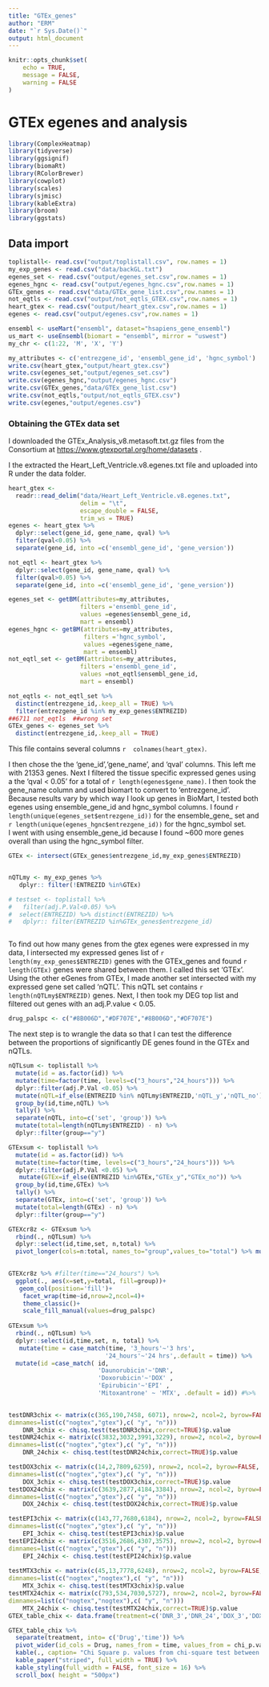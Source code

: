 ```yaml
---
title: "GTEx_genes"
author: "ERM"
date: "`r Sys.Date()`"
output: html_document
---
```


```r
knitr::opts_chunk$set(
	echo = TRUE,
	message = FALSE,
	warning = FALSE
)
```

# GTEx egenes and analysis

```r
library(ComplexHeatmap)
library(tidyverse)
library(ggsignif)
library(biomaRt)
library(RColorBrewer)
library(cowplot)
library(scales)
library(sjmisc)
library(kableExtra)
library(broom)
library(ggstats)

```

## Data import

```r
toplistall<- read.csv("output/toplistall.csv", row.names = 1)
my_exp_genes <- read.csv("data/backGL.txt")
egenes_set <- read.csv("output/egenes_set.csv",row.names = 1)
egenes_hgnc <- read.csv("output/egenes_hgnc.csv",row.names = 1)
GTEx_genes <- read.csv("data/GTEx_gene_list.csv",row.names = 1)
not_eqtls <- read.csv("output/not_eqtls_GTEX.csv",row.names = 1)
heart_gtex <- read.csv("output/heart_gtex.csv",row.names = 1)
egenes <- read.csv("output/egenes.csv",row.names = 1)

```

```r

ensembl <- useMart("ensembl", dataset="hsapiens_gene_ensembl")
us_mart <- useEnsembl(biomart = "ensembl", mirror = "uswest")
my_chr <- c(1:22, 'M', 'X', 'Y')  

my_attributes <- c('entrezgene_id', 'ensembl_gene_id', 'hgnc_symbol') 
write.csv(heart_gtex,"output/heart_gtex.csv")
write.csv(egenes_set,"output/egenes_set.csv")
write.csv(egenes_hgnc,"output/egenes_hgnc.csv")
write.csv(GTEx_genes,"data/GTEx_gene_list.csv")
write.csv(not_eqtls,"output/not_eqtls_GTEX.csv")
write.csv(egenes,"output/egenes.csv")

```

### Obtaining the GTEx data set

I downloaded the GTEx_Analysis_v8.metasoft.txt.gz files from the Consortium at <https://www.gtexportal.org/home/datasets> .

I the extracted the Heart_Left_Ventricle.v8.egenes.txt file and uploaded into R under the data folder.

```r
heart_gtex <-
  readr::read_delim("data/Heart_Left_Ventricle.v8.egenes.txt",
                    delim = "\t",
                    escape_double = FALSE,
                    trim_ws = TRUE)
egenes <- heart_gtex %>% 
  dplyr::select(gene_id, gene_name, qval) %>% 
  filter(qval<0.05) %>% 
  separate(gene_id, into =c('ensembl_gene_id', 'gene_version'))

not_eqtl <- heart_gtex %>% 
  dplyr::select(gene_id, gene_name, qval) %>% 
  filter(qval>0.05) %>% 
  separate(gene_id, into =c('ensembl_gene_id', 'gene_version'))

egenes_set <- getBM(attributes=my_attributes, 
                    filters ='ensembl_gene_id',
                    values =egenes$ensembl_gene_id,
                    mart = ensembl)
egenes_hgnc <- getBM(attributes=my_attributes,
                     filters ='hgnc_symbol',
                     values =egenes$gene_name, 
                     mart = ensembl)
not_eqtl_set <- getBM(attributes=my_attributes, 
                    filters ='ensembl_gene_id',
                    values =not_eqtl$ensembl_gene_id,
                    mart = ensembl)

not_eqtls <- not_eqtl_set %>% 
  distinct(entrezgene_id,.keep_all = TRUE) %>% 
  filter(entrezgene_id %in% my_exp_genes$ENTREZID)
##6711 not_eqtls  ##wrong set
GTEx_genes <- egenes_set %>% 
  distinct(entrezgene_id,.keep_all = TRUE)

```

This file contains several columns  `r  colnames(heart_gtex)`.

I then chose the the 'gene_id','gene_name', and 'qval' columns. This left me with 21353 genes. Next I filtered the tissue specific expressed genes using a the 'qval < 0.05' for a total of `r length(egenes$gene_name)`. I then took the gene_name column and used biomart to convert to 'entrezgene_id'.  
Because results vary by which way I look up genes in BioMart, I tested both egenes using ensemble_gene_id  and hgnc_symbol columns.
I found `r length(unique(egenes_set$entrezgene_id))` for the ensemble_gene_ 
set and `r length(unique(egenes_hgnc$entrezgene_id))` for the hgnc_symbol set.    
I went with using ensemble_gene_id because I found ~600 more genes overall than using the hgnc_symbol filter.



```r
GTEx <- intersect(GTEx_genes$entrezgene_id,my_exp_genes$ENTREZID)


nQTLmy <- my_exp_genes %>%
   dplyr:: filter(!ENTREZID %in%GTEx)

# testset <- toplistall %>% 
#   filter(adj.P.Val<0.05) %>% 
#  select(ENTREZID) %>% distinct(ENTREZID) %>% 
#   dplyr:: filter(ENTREZID %in%GTEx_genes$entrezgene_id)



```


To find out how many genes from the gtex egenes were expressed in my data, I intersected my expressed genes list of `r length(my_exp_genes$ENTREZID)` genes with the GTEx_genes and found `r length(GTEx)` genes were shared between them. 
I called this set 'GTEx'. Using the other eGenes from GTEx, I made another set intersected with my expressed gene set called 'nQTL'.  This nQTL set contains `r length(nQTLmy$ENTREZID)` genes. Next, I then took my DEG top list and filtered out genes with an adj.P.value < 0.05.  


```r
drug_palspc <- c("#8B006D","#DF707E","#8B006D","#DF707E")

```

The next step is to wrangle the data so that I can test the difference between the proportions of  significantly DE genes found in the GTEx and nQTLs.

```r
nQTLsum <- toplistall %>%
  mutate(id = as.factor(id)) %>%
  mutate(time=factor(time, levels=c("3_hours","24_hours"))) %>%
  dplyr::filter(adj.P.Val <0.05) %>%
  mutate(nQTL=if_else(ENTREZID %in% nQTLmy$ENTREZID,'nQTL_y','nQTL_no')) %>% 
  group_by(id,time,nQTL) %>% 
  tally() %>% 
  separate(nQTL, into=c('set', 'group')) %>% 
  mutate(total=length(nQTLmy$ENTREZID) - n) %>% 
  dplyr::filter(group=="y")

GTExsum <- toplistall %>%
  mutate(id = as.factor(id)) %>%
  mutate(time=factor(time, levels=c("3_hours","24_hours"))) %>%
  dplyr::filter(adj.P.Val <0.05) %>%
   mutate(GTEx=if_else(ENTREZID %in%GTEx,"GTEx_y","GTEx_no")) %>% 
  group_by(id,time,GTEx) %>% 
  tally() %>% 
  separate(GTEx, into=c('set', 'group')) %>% 
  mutate(total=length(GTEx) - n) %>% 
  dplyr::filter(group=="y")

GTEXcr8z <- GTExsum %>% 
  rbind(., nQTLsum) %>% 
  dplyr::select(id,time,set, n,total) %>% 
  pivot_longer(cols=n:total, names_to="group",values_to="total") %>% mutate(group=case_match(group, "n"~"yes","total"~"no",.default = group))  
  

GTEXcr8z %>% #filter(time=="24_hours") %>% 
  ggplot(., aes(x=set,y=total, fill=group))+
   geom_col(position='fill')+
    facet_wrap(time~id,nrow=2,ncol=4)+
    theme_classic()+
    scale_fill_manual(values=drug_palspc)
      
GTExsum %>% 
  rbind(., nQTLsum) %>% 
  dplyr::select(id,time,set, n, total) %>% 
   mutate(time = case_match(time, '3_hours'~'3 hrs',
                           '24_hours'~'24 hrs',.default = time)) %>% 
  mutate(id =case_match( id, 
                         'Daunorubicin'~'DNR',   
                         'Doxorubicin'~'DOX' ,
                         'Epirubicin'~'EPI' , 
                         'Mitoxantrone' ~ 'MTX', .default = id)) #%>% 
  

```

```r


testDNR3chix <- matrix(c(365,190,7458, 6071), nrow=2, ncol=2, byrow=FALSE,
dimnames=list(c("nogtex","gtex"),c( "y", "n"))) 
    DNR_3chix <- chisq.test(testDNR3chix,correct=TRUE)$p.value
testDNR24chix <- matrix(c(3832,3032,3991,3229), nrow=2, ncol=2, byrow=FALSE,
dimnames=list(c("nogtex","gtex"),c( "y", "n")))  
    DNR_24chix <- chisq.test(testDNR24chix,correct=TRUE)$p.value

testDOX3chix <- matrix(c(14,2,7809,6259), nrow=2, ncol=2, byrow=FALSE,
dimnames=list(c("nogtex","gtex"),c( "y", "n")))  
    DOX_3chix <- chisq.test(testDOX3chix,correct=TRUE)$p.value
testDOX24chix <- matrix(c(3639,2877,4184,3384), nrow=2, ncol=2, byrow=FALSE,
dimnames=list(c("nogtex","gtex"),c( "y", "n"))) 
    DOX_24chix <- chisq.test(testDOX24chix,correct=TRUE)$p.value

testEPI3chix <- matrix(c(143,77,7680,6184), nrow=2, ncol=2, byrow=FALSE,
dimnames=list(c("nogtex","gtex"),c( "y", "n"))) 
    EPI_3chix <- chisq.test(testEPI3chix)$p.value
testEPI24chix <- matrix(c(3516,2686,4307,3575), nrow=2, ncol=2, byrow=FALSE,
dimnames=list(c("nogtex","gtex"),c( "y", "n"))) 
    EPI_24chix <- chisq.test(testEPI24chix)$p.value
  
testMTX3chix <- matrix(c(45,13,7778,6248), nrow=2, ncol=2, byrow=FALSE,
dimnames=list(c("nogtex","nogtex"),c( "y", "n"))) 
    MTX_3chix <- chisq.test(testMTX3chix)$p.value
testMTX24chix <- matrix(c(793,534,7030,5727), nrow=2, ncol=2, byrow=FALSE,
dimnames=list(c("nogtex","nogtex"),c( "y", "n"))) 
    MTX_24chix <- chisq.test(testMTX24chix,correct=TRUE)$p.value
GTEX_table_chix <- data.frame(treatment=c('DNR_3','DNR_24','DOX_3','DOX_24','EPI_3','EPI_24','MTX_3','MTX_24'), chi_p.value=c(DNR_3chix,DNR_24chix,DOX_3chix,DOX_24chix,EPI_3chix,EPI_24chix,MTX_3chix,MTX_24chix))

GTEX_table_chix %>% 
  separate(treatment, into= c('Drug','time')) %>% 
  pivot_wider(id_cols = Drug, names_from = time, values_from = chi_p.value) %>% 
  kable(., caption= "Chi Square p. values from chi-square test between proportions of sig-DE meQTLs and reQTLS by time and treatment") %>% 
  kable_paper("striped", full_width = TRUE) %>%  
  kable_styling(full_width = FALSE, font_size = 16) %>% 
  scroll_box( height = "500px")
```

